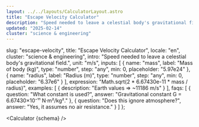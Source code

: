 ```yaml
---
layout: ../../layouts/CalculatorLayout.astro
title: "Escape Velocity Calculator"
description: "Speed needed to leave a celestial body's gravitational field."
updated: "2025-02-14"
cluster: "science & engineering"
---
```


  slug: "escape-velocity",
  title: "Escape Velocity Calculator",
  locale: "en",
  cluster: "science & engineering",
  intro: "Speed needed to leave a celestial body's gravitational field.",
  unit: "m/s",
  inputs: [
    { name: "mass", label: "Mass of body (kg)", type: "number", step: "any", min: 0, placeholder: "5.97e24" },
    { name: "radius", label: "Radius (m)", type: "number", step: "any", min: 0, placeholder: "6.37e6" }
  ],
  expression: "Math.sqrt(2 * 6.67430e-11 * mass / radius)",
  examples: [
    { description: "Earth values ⇒ ~11186 m/s" }
  ],
  faqs: [
    { question: "What constant is used?", answer: "Gravitational constant G = 6.67430×10⁻¹¹ N·m²/kg²." },
    { question: "Does this ignore atmosphere?", answer: "Yes, it assumes no air resistance." }
  ]
};

<Calculator {schema} />

